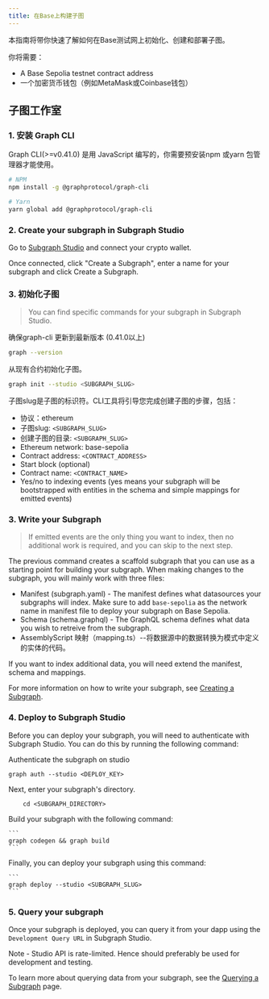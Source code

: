 ```yaml
---
title: 在Base上构建子图
---
```


本指南将带你快速了解如何在Base测试网上初始化、创建和部署子图。

你将需要：

- A Base Sepolia testnet contract address
- 一个加密货币钱包（例如MetaMask或Coinbase钱包）

## 子图工作室

### 1. 安装 Graph CLI

Graph CLI(>=v0.41.0) 是用 JavaScript 编写的，你需要预安装npm 或yarn 包管理器才能使用。

```sh
# NPM
npm install -g @graphprotocol/graph-cli

# Yarn
yarn global add @graphprotocol/graph-cli
```

### 2. Create your subgraph in Subgraph Studio

Go to [Subgraph Studio](https://thegraph.com/studio/) and connect your crypto wallet.

Once connected, click "Create a Subgraph", enter a name for your subgraph and click Create a Subgraph.

### 3. 初始化子图

> You can find specific commands for your subgraph in Subgraph Studio.

确保graph-cli 更新到最新版本 (0.41.0以上)

```sh
graph --version
```

从现有合约初始化子图。

```sh
graph init --studio <SUBGRAPH_SLUG>
```

子图slug是子图的标识符。CLI工具将引导您完成创建子图的步骤，包括：

- 协议：ethereum
- 子图slug: `<SUBGRAPH_SLUG>`
- 创建子图的目录: `<SUBGRAPH_SLUG>`
- Ethereum network: base-sepolia
- Contract address: `<CONTRACT_ADDRESS>`
- Start block (optional)
- Contract name: `<CONTRACT_NAME>`
- Yes/no to indexing events (yes means your subgraph will be bootstrapped with entities in the schema and simple mappings for emitted events)

### 3. Write your Subgraph

> If emitted events are the only thing you want to index, then no additional work is required, and you can skip to the next step.

The previous command creates a scaffold subgraph that you can use as a starting point for building your subgraph. When making changes to the subgraph, you will mainly work with three files:

- Manifest (subgraph.yaml) - The manifest defines what datasources your subgraphs will index. Make sure to add `base-sepolia` as the network name in manifest file to deploy your subgraph on Base Sepolia.
- Schema (schema.graphql) - The GraphQL schema defines what data you wish to retreive from the subgraph.
- AssemblyScript 映射（mapping.ts）--将数据源中的数据转换为模式中定义的实体的代码。

If you want to index additional data, you will need extend the manifest, schema and mappings.

For more information on how to write your subgraph, see [Creating a Subgraph](/developing/creating-a-subgraph).

### 4. Deploy to Subgraph Studio

Before you can deploy your subgraph, you will need to authenticate with Subgraph Studio. You can do this by running the following command:

Authenticate the subgraph on studio

```
graph auth --studio <DEPLOY_KEY>
```

Next, enter your subgraph's directory.

```
    cd <SUBGRAPH_DIRECTORY>
```

Build your subgraph with the following command:

````
```
graph codegen && graph build
```
````

Finally, you can deploy your subgraph using this command:

````
```
graph deploy --studio <SUBGRAPH_SLUG>
```
````

### 5. Query your subgraph

Once your subgraph is deployed, you can query it from your dapp using the `Development Query URL` in Subgraph Studio.

Note - Studio API is rate-limited. Hence should preferably be used for development and testing.

To learn more about querying data from your subgraph, see the [Querying a Subgraph](/querying/querying-the-graph) page.
